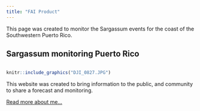 ```yaml
---
title: "FAI Product"
---
```


This page was created to monitor the Sargassum events for the coast of the Southwestern Puerto Rico.

## Sargassum monitoring Puerto Rico 

```r
```


```r
knitr::include_graphics("DJI_0827.JPG")
```

This website was created to bring information to the public, and community to share a forecast and monitoring.

[Read more about me...](about.html)
